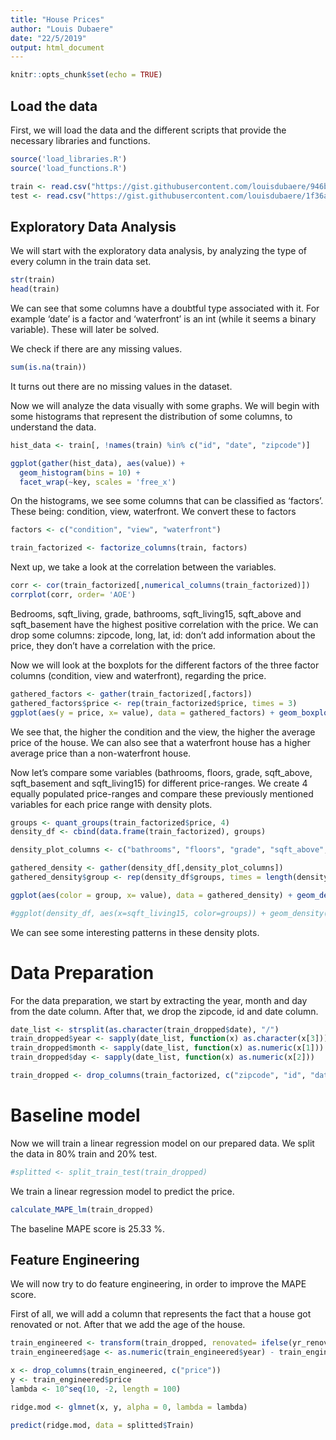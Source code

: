 ```yaml
---
title: "House Prices"
author: "Louis Dubaere"
date: "22/5/2019"
output: html_document
---
```


```r
knitr::opts_chunk$set(echo = TRUE)
```

## Load the data

First, we will load the data and the different scripts that provide the necessary libraries and functions.


```r
source('load_libraries.R')
source('load_functions.R')

train <- read.csv("https://gist.githubusercontent.com/louisdubaere/946bfbcf88ec80b99bf888a56ebe708b/raw/9e3d027657f840ce793217ee8308dd71ac727bce/house_price_train.csv")
test <- read.csv("https://gist.githubusercontent.com/louisdubaere/1f36adc493ccc7018e70a54158ae5974/raw/fe88c56ef3e672e6bd4bac091b27454b9f2a1477/house_price_test.csv")

```

## Exploratory Data Analysis

We will start with the exploratory data analysis, by analyzing the type of every column in the train data set.

```r
str(train)
head(train)
```

We can see that some columns have a doubtful type associated with it. For example 'date' is a factor and 'waterfront' is an int (while it seems a binary variable). These will later be solved.

We check if there are any missing values.

```r
sum(is.na(train))

```
It turns out there are no missing values in the dataset.

Now we will analyze the data visually with some graphs. We will begin with some histograms that represent the distribution of some columns, to understand the data.

```r
hist_data <- train[, !names(train) %in% c("id", "date", "zipcode")] 

ggplot(gather(hist_data), aes(value)) + 
  geom_histogram(bins = 10) + 
  facet_wrap(~key, scales = 'free_x')
```

On the histograms, we see some columns that can be classified as 'factors'. 
These being: condition, view, waterfront. We convert these to factors

```r
factors <- c("condition", "view", "waterfront")

train_factorized <- factorize_columns(train, factors)
```

Next up, we take a look at the correlation between the variables.


```r
corr <- cor(train_factorized[,numerical_columns(train_factorized)])
corrplot(corr, order= 'AOE')

```

Bedrooms, sqft_living, grade, bathrooms, sqft_living15, sqft_above and sqft_basement have the highest positive correlation with the price.
We can drop some columns: zipcode, long, lat, id: don't add information about the price, they don't have a correlation with the price.

Now we will look at the boxplots for the different factors of the three factor columns (condition, view and waterfront), regarding the price.

```r
gathered_factors <- gather(train_factorized[,factors])
gathered_factors$price <- rep(train_factorized$price, times = 3)
ggplot(aes(y = price, x= value), data = gathered_factors) + geom_boxplot() + facet_wrap(~key, scales = 'free_x')

```

We see that, the higher the condition and the view, the higher the average price of the house. We can also see that a waterfront house has a higher average price than a non-waterfront house.

Now let's compare some variables (bathrooms, floors, grade, sqft_above, sqft_basement and sqft_living15) for different price-ranges. We create 4 equally populated price-ranges and compare these previously mentioned variables for each price range with density plots.

```r
groups <- quant_groups(train_factorized$price, 4)
density_df <- cbind(data.frame(train_factorized), groups)

density_plot_columns <- c("bathrooms", "floors", "grade", "sqft_above", "sqft_living15", "sqft_basement")

gathered_density <- gather(density_df[,density_plot_columns])
gathered_density$group <- rep(density_df$groups, times = length(density_plot_columns))

ggplot(aes(color = group, x= value), data = gathered_density) + geom_density() + facet_wrap(~key, scales = 'free')

#ggplot(density_df, aes(x=sqft_living15, color=groups)) + geom_density()
```

We can see some interesting patterns in these density plots.

# Data Preparation

For the data preparation, we start by extracting the year, month and day from the date column. After that, we drop the zipcode, id and date column.

```r

date_list <- strsplit(as.character(train_dropped$date), "/")
train_dropped$year <- sapply(date_list, function(x) as.character(x[3]))
train_dropped$month <- sapply(date_list, function(x) as.numeric(x[1]))
train_dropped$day <- sapply(date_list, function(x) as.numeric(x[2]))

train_dropped <- drop_columns(train_factorized, c("zipcode", "id", "date"))
```

# Baseline model

Now we will train a linear regression model on our prepared data. We split the data in 80% train and 20% test.

```r
#splitted <- split_train_test(train_dropped)
```

We train a linear regression model to predict the price.

```r
calculate_MAPE_lm(train_dropped)
```

The baseline MAPE score is 25.33 %.

## Feature Engineering

We will now try to do feature engineering, in order to improve the MAPE score.

First of all, we will add a column that represents the fact that a house got renovated or not. After that we add the age of the house.

```r

train_engineered <- transform(train_dropped, renovated= ifelse(yr_renovated==0, 0, 1))
train_engineered$age <- as.numeric(train_engineered$year) - train_engineered$yr_built

```


```r
x <- drop_columns(train_engineered, c("price"))
y <- train_engineered$price
lambda <- 10^seq(10, -2, length = 100)

ridge.mod <- glmnet(x, y, alpha = 0, lambda = lambda)

predict(ridge.mod, data = splitted$Train)

```

